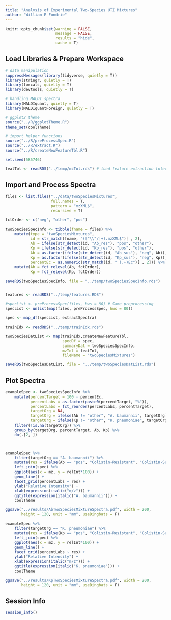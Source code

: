 ```yaml
---
title: "Analysis of Experimental Two-Species UTI Mixtures"
author: "William E Fondrie"
---
```


```r
knitr::opts_chunk$set(warning = FALSE, 
                      message = FALSE, 
                      results = "hide", 
                      cache = T)
```

## Load Libraries & Prepare Workspace  
 
```r
# data manipulation
suppressMessages(library(tidyverse, quietly = T))
library(stringr, quietly = T)
library(forcats, quietly = T)
library(devtools, quietly = T)

# handling MALDI spectra
library(MALDIquant, quietly = T)
library(MALDIquantForeign, quietly = T)

# ggplot2 theme
source("../R/ggplotTheme.R")
theme_set(coolTheme)

# import helper functions
source("../R/preProcessSpec.R")
source("../R/extract.R")
source("../R/createNewFeatureTbl.R")

set.seed(585746)

featTol <- readRDS("../temp/mzTol.rds") # load feature extraction tolerance
```
## Import and Process Spectra  
```r
files <- list.files("../data/twoSpeciesMixtures", 
                    full.names = T, 
                    pattern = "mzXML$",
                    recursive = T)

fctOrder <- c("neg", "other", "pos")

twoSpeciesSpecInfo <- tibble(fname = files) %>%
    mutate(type = "twoSpeciesMixtures",
           id = str_match(fname, "([^\\^/]+).mzXML$")[ , 2],
           Ab = ifelse(str_detect(id, "Ab_res"), "pos", "other"),
           Kp = ifelse(str_detect(id, "Kp_res"), "pos", "other"),
           Ab = as.factor(ifelse(str_detect(id, "Ab_sus"), "neg", Ab)),
           Kp = as.factor(ifelse(str_detect(id, "Kp_sus"), "neg", Kp)),
           percentEc = as.numeric(str_match(id, " (.+)Ec")[ , 2])) %>%
    mutate(Ab = fct_relevel(Ab, fctOrder),
           Kp = fct_relevel(Kp, fctOrder))

saveRDS(twoSpeciesSpecInfo, file = "../temp/twoSpeciesSpecInfo.rds")


features <- readRDS("../temp/features.RDS")

#specList <- preProcessSpec(files, hws = 80) # Same preprocessing
specList <- unlist(map(files, preProcessSpec, hws = 80))

spec <- map_df(specList, extractSpectra)

trainIdx <- readRDS("../temp/trainIdx.rds")

twoSpeciesDatList <- map(trainIdx,createNewFeatureTbl, 
                         specDf = spec,
                         summaryDat = twoSpeciesSpecInfo,
                         mzTol = featTol,
                         fileName = "twoSpeciesMixtures")

saveRDS(twoSpeciesDatList, file = "../temp/twoSpeciesDatList.rds")
```

## Plot Spectra
```r

exampleSpec <- twoSpeciesSpecInfo %>%
    mutate(percentTarget = 100 - percentEc,
           percentLabs = as.factor(paste0(percentTarget, "%")),
           percentLabs = fct_reorder(percentLabs, percentTarget),
           targetOrg = NA,
           targetOrg = ifelse(Ab != "other", "A. baumannii", targetOrg),
           targetOrg = ifelse(Kp != "other", "K. pneumoniae", targetOrg)) %>%
    filter(!is.na(targetOrg)) %>%
    group_by(targetOrg, percentTarget, Ab, Kp) %>%
    do(.[2, ])



exampleSpec %>%
    filter(targetOrg == "A. baumannii") %>%
    mutate(res = ifelse(Ab == "pos", "Colistin-Resistant", "Colistin-Susceptible")) %>%
    left_join(spec) %>%
    ggplot(aes(x = mz, y = relInt*100)) + 
    geom_line() +
    facet_grid(percentLabs ~ res) +
    ylab("Relative Intensity") +
    xlab(expression(italic("m/z"))) +
    ggtitle(expression(italic("A. baumannii"))) +
    coolTheme

ggsave("../results/AbTwoSpeciesMixtureSpectra.pdf", width = 200, 
       height = 120, unit = "mm", useDingbats = F)

exampleSpec %>%
    filter(targetOrg == "K. pneumoniae") %>%
    mutate(res = ifelse(Kp == "pos", "Colistin-Resistant", "Colistin-Susceptible")) %>%
    left_join(spec) %>%
    ggplot(aes(x = mz, y = relInt*100)) + 
    geom_line() +
    facet_grid(percentLabs ~ res) +
    ylab("Relative Intensity") +
    xlab(expression(italic("m/z"))) +
    ggtitle(expression(italic("K. pneumoniae"))) +
    coolTheme

ggsave("../results/KpTwoSpeciesMixtureSpectra.pdf", width = 200, 
       height = 120, unit = "mm", useDingbats = F)
```

## Session Info
```r
session_info()
```